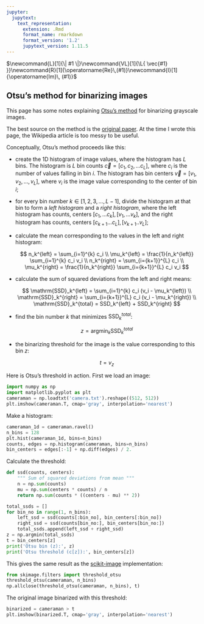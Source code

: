```yaml
---
jupyter:
  jupytext:
    text_representation:
      extension: .Rmd
      format_name: rmarkdown
      format_version: '1.2'
      jupytext_version: 1.11.5
---
```


$\newcommand{L}[1]{\| #1 \|}\newcommand{VL}[1]{\L{ \vec{#1} }}\newcommand{R}[1]{\operatorname{Re}\,(#1)}\newcommand{I}[1]{\operatorname{Im}\, (#1)}$

## Otsu’s method for binarizing images

This page has some notes explaining [Otsu’s method](https://en.wikipedia.org/wiki/Otsu%27s_method) for binarizing grayscale
images.

The best source on the method is the [original paper](http://ieeexplore.ieee.org/stamp/stamp.jsp?arnumber=4310076).  At the time
I wrote this page, the Wikipedia article is too messy to be useful.

Conceptually, Otsu’s method proceeds like this:

* create the 1D histogram of image values, where the histogram has $L$ bins.
  The histogram is $L$ bin counts $\vec{c} = [c_1, c_2, ... c_L]$, where $c_i$
  is the number of values falling in bin $i$.  The histogram has bin centers
  $\vec{v} = [v_1, v_2, ..., v_L]$, where $v_i$ is the image value
  corresponding to the center of bin $i$;

* for every bin number $k \in [1, 2, 3, ..., L-1]$, divide the histogram at
  that bin to form a *left histogram* and a *right histogram*, where the left
  histogram has counts, centers $[c_1, ... c_k], [v_1, ... v_k]$, and the
  right histogram has counts, centers $[c_{k+1} ... c_L], [v_{k+1} .. v_L]$;

* calculate the mean corresponding to the values in the left and right
  histogram:

  $$
  n_k^{left} = \sum_{i=1}^{k} c_i \\
  \mu_k^{left} = \frac{1}{n_k^{left}} \sum_{i=1}^{k} c_i v_i \\
  n_k^{right} = \sum_{i={k+1}}^{L} c_i \\
  \mu_k^{right} = \frac{1}{n_k^{right}} \sum_{i={k+1}}^{L} c_i v_i
  $$

* calculate the sum of squared deviations from the left and right means:

  $$
  \mathrm{SSD}_k^{left} = \sum_{i=1}^{k} c_i (v_i - \mu_k^{left}) \\
  \mathrm{SSD}_k^{right} = \sum_{i={k+1}}^{L} c_i (v_i - \mu_k^{right}) \\
  \mathrm{SSD}_k^{total} = SSD_k^{left} + SSD_k^{right}
  $$

* find the bin number $k$ that minimizes $\mathrm{SSD}_k^{total}$:

  $$
  z = \mathrm{argmin}_k \mathrm{SSD}_k^{total}
  $$

* the binarizing threshold for the image is the value corresponding to this
  bin $z$:

  $$
  t = v_z
  $$

Here is Otsu’s threshold in action.  First we load an image:

```python
import numpy as np
import matplotlib.pyplot as plt
cameraman = np.loadtxt('camera.txt').reshape((512, 512))
plt.imshow(cameraman.T, cmap='gray', interpolation='nearest')
```

Make a histogram:

```python
cameraman_1d = cameraman.ravel()
n_bins = 128
plt.hist(cameraman_1d, bins=n_bins)
counts, edges = np.histogram(cameraman, bins=n_bins)
bin_centers = edges[:-1] + np.diff(edges) / 2.
```

Calculate the threshold:

```python
def ssd(counts, centers):
    """ Sum of squared deviations from mean """
    n = np.sum(counts)
    mu = np.sum(centers * counts) / n
    return np.sum(counts * ((centers - mu) ** 2))
```

```python
total_ssds = []
for bin_no in range(1, n_bins):
    left_ssd = ssd(counts[:bin_no], bin_centers[:bin_no])
    right_ssd = ssd(counts[bin_no:], bin_centers[bin_no:])
    total_ssds.append(left_ssd + right_ssd)
z = np.argmin(total_ssds)
t = bin_centers[z]
print('Otsu bin (z):', z)
print('Otsu threshold (c[z]):', bin_centers[z])
```

This gives the same result as the [scikit-image](http://scikit-image.org/) implementation:

```python
from skimage.filters import threshold_otsu
threshold_otsu(cameraman, n_bins)
np.allclose(threshold_otsu(cameraman, n_bins), t)
```

The original image binarized with this threshold:

```python
binarized = cameraman > t
plt.imshow(binarized.T, cmap='gray', interpolation='nearest')
```

<!-- vim:ft=rst -->
<!-- Course -->
<!-- BIC -->
<!-- Python distributions -->
<!-- Version control -->
<!-- Editors -->
<!-- Python and common libraries -->
<!-- IPython -->
<!-- Virtualenv and helpers -->
<!-- Pypi and packaging -->
<!-- Mac development -->
<!-- Windows development -->
<!-- Nipy and friends -->
<!-- FMRI datasets -->
<!-- Languages -->
<!-- Imaging software -->
<!-- Installation -->
<!-- Tutorials -->
<!-- MB tutorials -->
<!-- Ideas -->
<!-- Psych-214 -->
<!-- People -->
<!-- Licenses -->
<!-- Neuroimaging stuff -->
<!-- OpenFMRI projects -->
<!-- Unix -->
<!-- Substitutions -->
